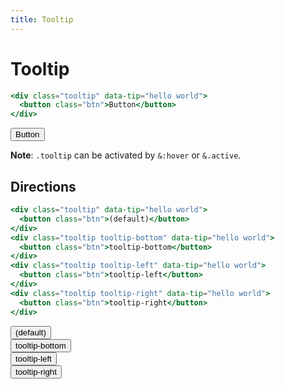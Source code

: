 ```yaml
---
title: Tooltip
---
```



# Tooltip

```jsx
<div class="tooltip" data-tip="hello world">
  <button class="btn">Button</button>
</div>
```

<Preview>
  <div class="tooltip" data-tip="hello world">
    <button class="btn">Button</button>
  </div>
</Preview>

**Note**: `.tooltip` can be activated by `&:hover` or `&.active`.

## Directions

```jsx
<div class="tooltip" data-tip="hello world">
  <button class="btn">(default)</button>
</div>
<div class="tooltip tooltip-bottom" data-tip="hello world">
  <button class="btn">tooltip-bottom</button>
</div>
<div class="tooltip tooltip-left" data-tip="hello world">
  <button class="btn">tooltip-left</button>
</div>
<div class="tooltip tooltip-right" data-tip="hello world">
  <button class="btn">tooltip-right</button>
</div>
```

<Preview>
  <div class="tooltip" data-tip="hello world">
    <button class="btn">(default)</button>
  </div>
  <div class="tooltip tooltip-bottom" data-tip="hello world">
    <button class="btn">tooltip-bottom</button>
  </div>
  <div class="tooltip tooltip-left" data-tip="hello world">
    <button class="btn">tooltip-left</button>
  </div>
  <div class="tooltip tooltip-right" data-tip="hello world">
    <button class="btn">tooltip-right</button>
  </div>
</Preview>
